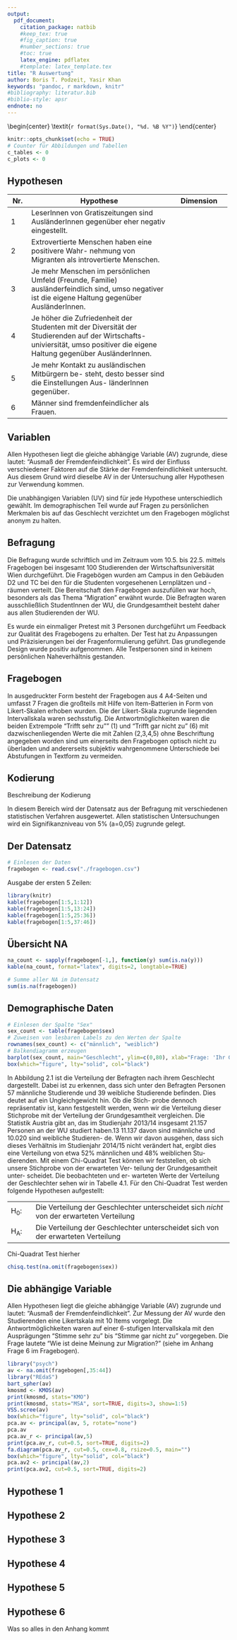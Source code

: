 ```yaml
---
output: 
  pdf_document:
    citation_package: natbib
    #keep_tex: true
    #fig_caption: true
    #number_sections: true
    #toc: true
    latex_engine: pdflatex
    #template: latex_template.tex
title: "R Auswertung"
author: Boris T. Podzeit, Yasir Khan
keywords: "pandoc, r markdown, knitr"
#bibliography: literatur.bib
#biblio-style: apsr
endnote: no
---
```


\begin{center}
\textit{`r format(Sys.Date(), "%d. %B %Y")`}
\bigskip
\end{center}


```r
knitr::opts_chunk$set(echo = TRUE)
# Counter für Abbildungen und Tabellen
c_tables <- 0
c_plots <- 0
```

\maketitle

\renewcommand*\contentsname{Inhaltsverzeichnis}
\tableofcontents

\begin{abstract}
Abstract hierher ...
\end{abstract}


\section{Forschungsdesign und Methode}

## Hypothesen

+-------+----------------------------------------------------+--------------------+
| Nr.   | Hypothese                                          | Dimension          |
+=======+====================================================+====================+
| 1     | LeserInnen von Gratiszeitungen sind AusländerInnen |                    |
|       | gegenüber eher negativ eingestellt.                |                    |
+-------+----------------------------------------------------+--------------------+
| 2     | Extrovertierte Menschen haben eine positivere Wahr-|                    |
|       | nehmung von Migranten als introvertierte Menschen. |                    |
+-------+----------------------------------------------------+--------------------+
| 3     | Je mehr Menschen im persönlichen Umfeld (Freunde,  |                    |
|       | Familie) ausländerfeindlich sind, umso negativer   |                    |
|       | ist die eigene Haltung gegenüber AusländerInnen.   |                    |
+-------+----------------------------------------------------+--------------------+
| 4     | Je höher die Zufriedenheit der Studenten mit der   |                    |
|       | Diversität der Studierenden auf der Wirtschafts-   |                    |
|       | univiersität, umso positiver die eigene Haltung    |                    |
|       | gegenüber AusländerInnen.                          |                    |
+-------+----------------------------------------------------+--------------------+
| 5     | Je mehr Kontakt zu ausländischen Mitbürgern be-    |                    |
|       | steht, desto besser sind die Einstellungen Aus-    |                    |
|       | länderInnen gegenüber.                             |                    |
+-------+----------------------------------------------------+--------------------+
| 6     | Männer sind fremdenfeindlicher als Frauen.         |                    |
+-------+----------------------------------------------------+--------------------+

\begin{center}
\textit{Tabelle `r I(c_tables <- c_tables + 1)`: Übersicht der Hypothesen}
\bigskip
\end{center}


## Variablen

Allen Hypothesen liegt die gleiche abhängige Variable (AV) zugrunde, diese lautet: "Ausmaß der Fremdenfeindlichkeit". Es wird der Einfluss verschiedener Faktoren auf die Stärke der Fremdenfeindlichkeit untersucht. Aus diesem Grund wird dieselbe AV in der Untersuchung aller Hypothesen zur Verwendung kommen. 

Die unabhängigen Variablen (UV) sind für jede Hypothese unterschiedlich gewählt. Im demographischen Teil wurde auf Fragen zu persönlichen Merkmalen bis auf das Geschlecht verzichtet um den Fragebogen möglichst anonym zu halten.

## Befragung

Die Befragung wurde schriftlich und im Zeitraum vom 10.5. bis 22.5. mittels Fragebogen bei insgesamt 100 Studierenden der Wirtschaftsuniversität Wien durchgeführt. Die Fragebögen wurden am Campus in den Gebäuden D2 und TC bei den für die Studenten vorgesehenen Lernplätzen und -räumen verteilt. Die Bereitschaft den Fragebogen auszufüllen war hoch, besonders als das Thema "Migration" erwähnt wurde. Die Befragten waren ausschließlich StudentInnen der WU, die Grundgesamtheit besteht daher aus allen Studierenden der WU. 

Es wurde ein einmaliger Pretest mit 3 Personen durchgeführt um Feedback zur Qualität des Fragebogens zu erhalten. Der Test hat zu Anpassungen und Präzisierungen bei der Fragenformulierung geführt. Das grundlegende Design wurde positiv aufgenommen. Alle Testpersonen sind in keinem persönlichen Naheverhältnis gestanden.

## Fragebogen

In ausgedruckter Form besteht der Fragebogen aus 4 A4-Seiten und umfasst 7 Fragen die großteils mit Hilfe von Item-Batterien in Form von Likert-Skalen erhoben wurden. Die der Likert-Skala zugrunde liegenden Intervallskala waren sechsstufig. Die Antwortmöglichkeiten waren die beiden Extrempole "Trifft sehr zu"" (1) und "Trifft gar nicht zu" (6) mit  dazwischenliegenden Werte die mit Zahlen (2,3,4,5) ohne Beschriftung angegeben worden sind um einerseits den Fragebogen optisch nicht zu überladen und andererseits subjektiv wahrgenommene Unterschiede bei Abstufungen in Textform zu vermeiden. 

## Kodierung

Beschreibung der Kodierung


\section{Empirie}

In diesem Bereich wird der Datensatz aus der Befragung mit verschiedenen statistischen Verfahren ausgewertet. Allen statistischen Untersuchungen wird ein Signifikanzniveau von 5% (a=0,05) zugrunde gelegt. 

## Der Datensatz

```r
# Einlesen der Daten
fragebogen <- read.csv("./fragebogen.csv")
```


Ausgabe der ersten 5 Zeilen: 

``` r
library(knitr)
kable(fragebogen[1:5,1:12])
kable(fragebogen[1:5,13:24])
kable(fragebogen[1:5,25:36])
kable(fragebogen[1:5,37:46])
```

\begin{center}
\textit{Tabelle `r I(c_tables <- c_tables + 1)`: Ein Auszug der Daten}
\bigskip
\end{center}

## Übersicht NA

```r
na_count <- sapply(fragebogen[-1,], function(y) sum(is.na(y)))
kable(na_count, format="latex", digits=2, longtable=TRUE)
```

\begin{center}
\textit{Tabelle `r I(c_tables <- c_tables + 1)`: Übersicht der NA im Datensatz}
\bigskip
\end{center}


```r
# Summe aller NA im Datensatz
sum(is.na(fragebogen))
```


## Demographische Daten


```r
# Einlesen der Spalte "Sex"
sex_count <- table(fragebogen$sex)
# Zuweisen von lesbaren Labels zu den Werten der Spalte
rownames(sex_count) <- c("männlich", "weiblich")
# Balkendiagramm erzeugen
barplot(sex_count, main="Geschlecht", ylim=c(0,80), xlab="Frage: 'Ihr Geschlecht?'", ylab="Anzahl", col = c("lightblue", "mistyrose"))
box(which="figure", lty="solid", col="black")
```

\begin{center}
\textit{Abbildung `r I(c_plots <- c_plots + 1)`: Frage nach Geschlecht}
\bigskip
\end{center}


In Abbildung 2.1 ist die Verteilung der Befragten nach ihrem Geschlecht dargestellt. Dabei ist zu erkennen, dass sich unter den Befragten Personen 57 männliche Studierende und 39 weibliche Studierende befinden. Dies deutet auf ein Ungleichgewicht hin. Ob die Stich- probe dennoch repräsentativ ist, kann festgestellt werden, wenn wir die Verteilung dieser Stichprobe mit der Verteilung der Grundgesamtheit vergleichen. Die Statistik Austria gibt an, das im Studienjahr 2013/14 insgesamt 21.157 Personen an der WU studiert haben.13 11.137 davon sind männliche und 10.020 sind weibliche Studieren- de. Wenn wir davon ausgehen, dass sich dieses Verhältnis im Studienjahr 2014/15 nicht verändert hat, ergibt dies eine Verteilung von etwa 52% männlichen und 48% weiblichen Stu- dierenden. Mit einem Chi-Quadrat Test können wir feststellen, ob sich unsere Stichprobe von der erwarteten Ver- teilung der Grundgesamtheit unter- scheidet. Die beobachteten und er- warteten Werte der Verteilung der Geschlechter sehen wir in Tabelle 4.1. Für den Chi-Quadrat Test werden folgende Hypothesen aufgestellt:

+-----------+-------------------------------------------------------------------------------------------+
| H~0~:     | Die Verteilung der Geschlechter unterscheidet sich *nicht* von der erwarteten Verteilung  |
+-----------+-------------------------------------------------------------------------------------------+
| H~A~:     | Die Verteilung der Geschlechter unterscheidet sich von der erwarteten Verteilung          |
+-----------+-------------------------------------------------------------------------------------------+


Chi-Quadrat Test hierher

```r
chisq.test(na.omit(fragebogen$sex))
```


## Die abhängige Variable

Allen Hypothesen liegt die gleiche abhängige Variable (AV) zugrunde und lautet: "Ausmaß der Fremdenfeindlichkeit". Zur Messung der AV wurde den Studierenden eine Likertskala mit 10 Items vorgelegt. Die Antwortmöglichkeiten waren auf einer 6-stufigen Intervallskala mit den Ausprägungen "Stimme sehr zu" bis "Stimme gar nicht zu" vorgegeben. Die Frage lautete "Wie ist deine Meinung zur Migration?" (siehe im Anhang Frage 6 im Fragebogen). 

```r
library("psych")
av <- na.omit(fragebogen[,35:44])
library("REdaS")
bart_spher(av)
kmosmd <- KMOS(av)
print(kmosmd, stats="KMO")
print(kmosmd, stats="MSA", sort=TRUE, digits=3, show=1:5)
VSS.scree(av)
box(which="figure", lty="solid", col="black")
pca.av <- principal(av, 5, rotate="none")
pca.av
pca.av_r <- principal(av,5)
print(pca.av_r, cut=0.5, sort=TRUE, digits=2)
fa.diagram(pca.av_r, cut=0.5, cex=0.8, rsize=0.5, main="")
box(which="figure", lty="solid", col="black")
pca.av2 <- principal(av,2)
print(pca.av2, cut=0.5, sort=TRUE, digits=2)
```



## Hypothese 1

## Hypothese 2

## Hypothese 3

## Hypothese 4

## Hypothese 5

## Hypothese 6



\section{Anhang}

\appendix
Was so alles in den Anhang kommt

<!--
# References
\setlength{\parindent}{-0.2in}
\setlength{\leftskip}{0.2in}
\setlength{\parskip}{8pt}
\vspace*{-0.2in}
\noindent
-->

